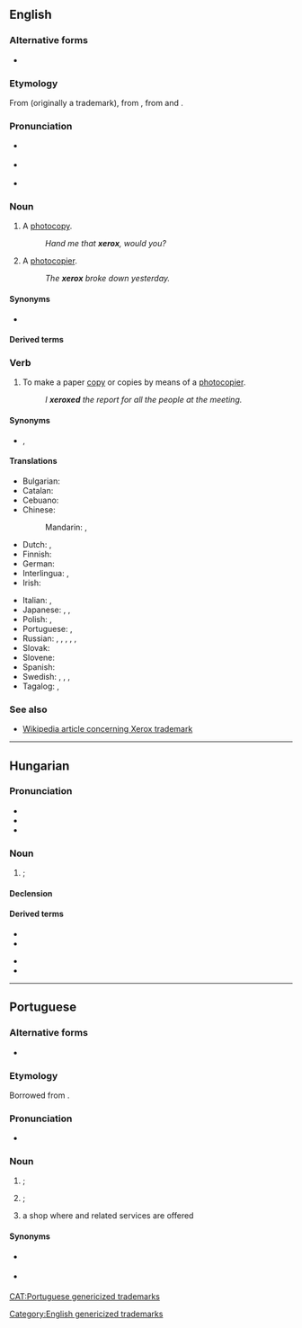 {{also|Xerox}}
==English==

===Alternative forms===
* {{l|en|Xerox}}

===Etymology===
From {{m|en|Xerox||a photocopier}} (originally a trademark), from {{m|en|xerography}}, from {{etyl|grc|en}} {{m|grc|ξηρός||dry}} and {{m|grc|γραφή||writing}}.

===Pronunciation===
* {{a|UK}} {{IPA|en|/ˈzɛ.ɹɒks/}}
*: {{hyphenation|en|xe|rox}}
* {{a|US}} {{IPA|en|/ˈziː(ə)ɹ.ɑks/}}
* {{audio|en|En-au-xerox.ogg|Audio (AU)}}
*: {{hyphenation|en|xer|ox}}

===Noun===
{{en-noun|es}}

# {{lb|en|slang|North America}} A [[photocopy]].
#: ''Hand me that '''xerox''', would you?''
# A [[photocopier]].
#: ''The '''xerox''' broke down yesterday.''

====Synonyms====
* {{l|en|photocopy}}

====Derived terms====
{{col3|en|xerocracy|xerox copy|xeroxable|xeroxer|xeroxlore}}

===Verb===
{{en-verb|es}}

# {{lb|en|slang|North America|Philippines}} To make a paper [[copy]] or copies by means of a [[photocopier]].
#: ''I '''xeroxed''' the report for all the people at the meeting.''

====Synonyms====
* {{sense|make a paper copy}} {{l|en|copy}}, {{l|en|photocopy}}

====Translations====
{{trans-top|to make photocopies}}
* Bulgarian: {{t+|bg|копи́рам|impf|pf}}
* Catalan: {{t+|ca|fotocopiar}}
* Cebuano: {{t|ceb|seroks}}
* Chinese:
*: Mandarin: {{t+|cmn|複印|sc=Hani}}, {{t+|cmn|复印|tr=fùyìn|sc=Hani}}
* Dutch: {{t+|nl|fotokopiëren}}, {{t+|nl|kopiëren}}
* Finnish: {{t+|fi|kopioida}}
* German: {{t+|de|fotokopieren}}
* Interlingua: {{t|ia|photocopiar}}, {{t|ia|xeroxar}}
* Irish: {{t|ga|fótachóipeáil}}
{{trans-mid}}
* Italian: {{t+|it|fotocopiare}}, {{t|it|xerocopiare}}
* Japanese: {{t+|ja|複写|tr=fukusha suru|alt=複写する}}, {{t+|ja|コピー|tr=kopī suru|alt=コピーする}}, {{t|ja|ゼロックス|tr=zerokkusu suru|alt=ゼロックスする}} {{qualifier|slang}}
* Polish: {{t+|pl|kserować}}, {{t|pl|skserować}}
* Portuguese: {{t+|pt|fotocopiar}}, {{t+|pt|xerocar}}
* Russian: {{t+|ru|ксерокопи́ровать|impf}}, {{t+|ru|отксерокопи́ровать|pf}}, {{t+|ru|фотокопи́ровать|impf}}, {{t|ru|отфотокопи́ровать|pf}}, {{t+|ru|ксе́рить|impf}}, {{t+|ru|отксе́рить|pf}}
* Slovak: {{t|sk|xeroxovať}}
* Slovene: {{t|sl|fotokopirati}}
* Spanish: {{t+|es|fotocopiar}}
* Swedish: {{t+|sv|ranka}}, {{t+|sv|kopiera}}, {{t|sv|fotokopiera}}, {{t|sv|stencilera}}
* Tagalog: {{t+|tl|seroks}}, {{t|tl|iseroks}}
{{trans-bottom}}

===See also===
* [[w:Xerox#Trademark|Wikipedia article concerning Xerox trademark]]

[[Category:English genericized trademarks]]

----

==Hungarian==

===Pronunciation===
* {{hu-IPA}}
* {{hyphenation|hu|xe|rox}}
* {{rhymes|hu|oks}}

===Noun===
{{hu-noun|ok}}

# {{l|en|photocopy}}; {{l|en|xerox}} {{gloss|copy of a document made using a photocopier}}

====Declension====
{{hu-infl-nom|xeroxo|o|v=sz}}{{hu-pos-otok|xerox||ai}}

====Derived terms====
{{der-top}}
* {{l|hu|xeroxgép}}
* {{l|hu|xeroxmásolat}}
{{der-mid}}
* {{l|hu|xeroxol}}
* {{l|hu|xeroxozik}}
{{der-bottom}}

----

==Portuguese==

===Alternative forms===
* {{l|pt|xérox}}

===Etymology===
Borrowed from {{bor|pt|en|Xerox}}.

===Pronunciation===
* {{a|Brazil}} {{IPA|pt|/ˈʃe.ɾɔk(i)s/|/ʃe.ˈɾɔk(i)s/}}

===Noun===
{{pt-noun|m|xerox|pl2=xeroxes}}

# {{l|en|photocopy}}; {{l|en|xerox}} {{gloss|copy of a document made using a photocopier}}
# {{l|en|photocopier}}; {{l|en|copier}} {{gloss|machine which makes copies of paper documents}}
# a shop where {{l|en|photocopying}} and related services are offered

====Synonyms====
* {{sense|photocopy}} {{l|pt|fotocópia}}
* {{sense|photocopier}} {{l|pt|fotocopiadora}}

[[CAT:Portuguese genericized trademarks]]

{{cln|pt|terms with varying stress}}
